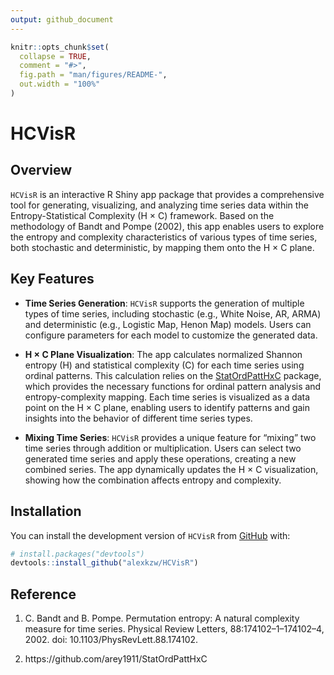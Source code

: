 ```yaml
---
output: github_document
---
```


<!-- README.md is generated from README.Rmd. Please edit that file -->

```r
knitr::opts_chunk$set(
  collapse = TRUE,
  comment = "#>",
  fig.path = "man/figures/README-",
  out.width = "100%"
)
```

# HCVisR

<!-- badges: start -->
<!-- badges: end -->

## Overview

`HCVisR` is an interactive R Shiny app package that provides a comprehensive tool for generating, visualizing, and analyzing time series data within the Entropy-Statistical Complexity (H × C) framework. Based on the methodology of Bandt and Pompe (2002), this app enables users to explore the entropy and complexity characteristics of various types of time series, both stochastic and deterministic, by mapping them onto the H × C plane. 

## Key Features

- **Time Series Generation**: `HCVisR` supports the generation of multiple types of time series, including stochastic (e.g., White Noise, AR, ARMA) and deterministic (e.g., Logistic Map, Henon Map) models. Users can configure parameters for each model to customize the generated data.

- **H × C Plane Visualization**: The app calculates normalized Shannon entropy (H) and statistical complexity (C) for each time series using ordinal patterns. This calculation relies on the [StatOrdPattHxC](https://github.com/arey1911/StatOrdPattHxC) package, which provides the necessary functions for ordinal pattern analysis and entropy-complexity mapping. Each time series is visualized as a data point on the H × C plane, enabling users to identify patterns and gain insights into the behavior of different time series types.

- **Mixing Time Series**: `HCVisR` provides a unique feature for "mixing" two time series through addition or multiplication. Users can select two generated time series and apply these operations, creating a new combined series. The app dynamically updates the H × C visualization, showing how the combination affects entropy and complexity.

## Installation

You can install the development version of `HCVisR` from [GitHub](https://github.com/) with:

``` r
# install.packages("devtools")
devtools::install_github("alexkzw/HCVisR")
```

## Reference

1. C. Bandt and B. Pompe. Permutation entropy: A natural complexity measure for time series. Physical Review Letters, 88:174102–1–174102–4, 2002. doi: 10.1103/PhysRevLett.88.174102.

2. https://github.com/arey1911/StatOrdPattHxC
